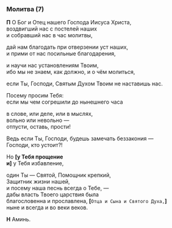 ### Молитва (7)

**П** О Бог и Отец нашего Господа Иисуса Христа,  
воздвигший нас с постелей наших  
и собравший нас в час молитвы,

дай нам благодать при отверзении уст наших,  
и прими от нас посильные благодарения,

и научи нас установлениям Твоим,  
ибо мы не знаем, как должно, и о чём молиться,

если Ты, Господи, Святым Духом Твоим не наставишь нас.

Посему просим Тебя:  
если мы чем согрешили до нынешнего часа

в слове, или деле, или в мыслях,  
вольно или невольно —  
отпусти, оставь, прости!

Ведь если Ты, Господи, будешь замечать беззакония —  
Господи, кто устоит?!

Но **[**у Тебя прощение  
и**]** у Тебя избавление,

один Ты — Святой, Помощник крепкий,  
Защитник жизни нашей,  
и посему наша песнь всегда о Тебе, —  
дабы власть Твоего царствия была  
благословенна и прославлена,
**[**`Отца и Сына и Святого Духа,`**]**  
ныне и всегда и во веки веков.

**Н** Аминь.

